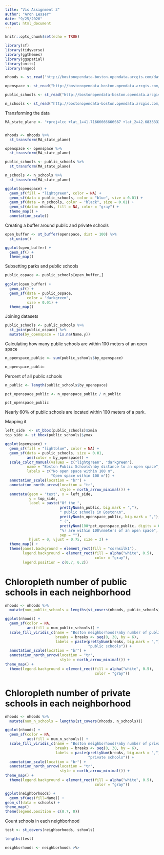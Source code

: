 ```yaml
---
title: "Vis Assignment 3"
author: "Aron Lesser"
date: "9/25/2020"
output: html_document
---
```


```r
knitr::opts_chunk$set(echo = TRUE)
```


```r
library(sf)
library(tidyverse)
library(ggthemes)
library(ggspatial)
library(units)
library(nngeo)
```

```r
nhoods <- st_read("http://bostonopendata-boston.opendata.arcgis.com/datasets/3525b0ee6e6b427f9aab5d0a1d0a1a28_0.kml?outSR=%7B%22latestWkid%22%3A2249%2C%22wkid%22%3A102686%7D", quiet = TRUE)

openspace <- st_read("http://bostonopendata-boston.opendata.arcgis.com/datasets/2868d370c55d4d458d4ae2224ef8cddd_7.kml", quiet =TRUE)

public_schools <- st_read("http://bostonopendata-boston.opendata.arcgis.com/datasets/1d9509a8b2fd485d9ad471ba2fdb1f90_0.kml?outSR=%7B%22latestWkid%22%3A2249%2C%22wkid%22%3A102686%7D", quiet = TRUE)

n_schools <- st_read("http://bostonopendata-boston.opendata.arcgis.com/datasets/0046426a3e4340a6b025ad52b41be70a_1.kml?outSR=%7B%22latestWkid%22%3A2249%2C%22wkid%22%3A102686%7D", quiet = TRUE)

```


Transforming the data

```r
MA_state_plane <- "+proj=lcc +lat_1=41.71666666666667 +lat_2=42.68333333333333 +lat_0=41 +lon_0=-71.5 +x_0=200000 +y_0=750000 +ellps=GRS80 +units=m +no_defs"


nhoods <- nhoods %>%
  st_transform(MA_state_plane)

openspace <- openspace %>%
  st_transform(MA_state_plane)

public_schools <- public_schools %>%
  st_transform(MA_state_plane)

n_schools <- n_schools %>%
  st_transform(MA_state_plane)

```




```r
ggplot(openspace) +
  geom_sf(fill = "lightgreen", color = NA) +
  geom_sf(data = public_schools, color = "blue", size = 0.01) +
  geom_sf(data = n_schools, color = "black", size = 0.01) +
  geom_sf(data= nhoods, fill = NA, color = "gray") +
  theme_map() +
  annotation_scale()
```


Creating a buffer around public and private schools

```r
open_buffer <- st_buffer(openspace, dist = 100) %>%
  st_union()

ggplot(open_buffer) +
  geom_sf() +
  theme_map()
```

Subsetting parks and public schools

```r
public_ospace <- public_schools[open_buffer,]
  
ggplot(open_buffer) +
  geom_sf() +
  geom_sf(data = public_ospace, 
          color = "darkgreen", 
          size = 0.01) +
  theme_map()
```

Joining datasets

```r
public_schools <- public_schools %>%
  st_join(public_ospace) %>%
  mutate(by_openspace = !is.na(Name.y))
```


Calculating how many public schools are within 100 meters of an open space


```r
n_openspace_public <- sum(public_schools$by_openspace)

n_openspace_public
```

Percent of all public schools

```r
n_public <- length(public_schools$by_openspace)

pct_openspace_public <- n_openspace_public / n_public

pct_openspace_public
```

Nearly 60% of public schools are located within 100 meters of a park.




Mapping it 

```r
left_side  <- st_bbox(public_schools)$xmin
top_side <- st_bbox(public_schools)$ymax

ggplot(openspace) +
  geom_sf(fill = "lightblue", color = NA) +
  geom_sf(data = public_schools, size = 0.01,
          aes(color = by_openspace)) +
  scale_color_manual(values = c("lightgreen", "darkgreen"),
          name = "Boston Public Schools\nby distance to an open space", 
          labels = c("No open space within 100 m",
                     "Open space within 100 m")) +
  annotation_scale(location = "br") +
  annotation_north_arrow(location = "tr",
                         style = north_arrow_minimal()) +
  annotate(geom = "text", x = left_side, 
           y = top_side, 
           label = paste("Of the ", 
                         prettyNum(n_public, big.mark = ","),
                         " public schools in Boston\n", 
                         prettyNum(n_openspace_public, big.mark = ","),
                         " (", 
                         prettyNum(100*pct_openspace_public, digits = 0),
                         "%) are within 100\nmeters of an open space",
                         sep = ""),
           hjust = 0, vjust = 0.75, size = 3) +
  theme_map() +
  theme(panel.background = element_rect(fill = "cornsilk1"),
        legend.background = element_rect(fill = alpha("white", 0.5), 
                                         color = "gray"),
        legend.position = c(0.7, 0.2))
```


# Chloropleth number of public schools in each neighborhood

```r
nhoods <- nhoods %>%
  mutate(num_public_schools = lengths(st_covers(nhoods, public_schools)))

ggplot(nhoods) +
  geom_sf(color = NA, 
          aes(fill = num_public_schools)) +
  scale_fill_viridis_c(name = "Boston neighborhoods\nby number of public schools",
                       breaks = breaks <- seq(0, 30, by = 6),
                       labels = paste(prettyNum(breaks, big.mark = ","),
                                      "public schools")) +
  annotation_scale(location = "br") +
  annotation_north_arrow(location = "tr",
                         style = north_arrow_minimal()) +
theme_map() +
  theme(legend.background = element_rect(fill = alpha("white", 0.5), 
                                         color = "gray"))
```





# Chloropleth number of private schools in each neighborhood

```r
nhoods <- nhoods %>%
  mutate(num_n_schools = lengths(st_covers(nhoods, n_schools)))

ggplot(nhoods) +
  geom_sf(color = NA, 
          aes(fill = num_n_schools)) +
  scale_fill_viridis_c(name = "Boston neighborhoods\nby number of private schools",
                       breaks = breaks <- seq(0, 30, by = 6),
                       labels = paste(prettyNum(breaks, big.mark = ","),
                                      "private schools")) +
  annotation_scale(location = "br") +
  annotation_north_arrow(location = "tr",
                         style = north_arrow_minimal()) +
theme_map() +
  theme(legend.background = element_rect(fill = alpha("white", 0.5), 
                                         color = "gray"))
```


















```r
ggplot(neighborhoods) +
  geom_sf(aes(fill=Name)) +
geom_sf(data = schools) +
theme_map()
theme(legend.position = c(0.7, 0))

```


Count schools in each neighborhood

```r
test <- st_covers(neighborhoods, schools)

lengths(test)
```

```r
neighborhoods <- neighborhoods >%>
  
```

